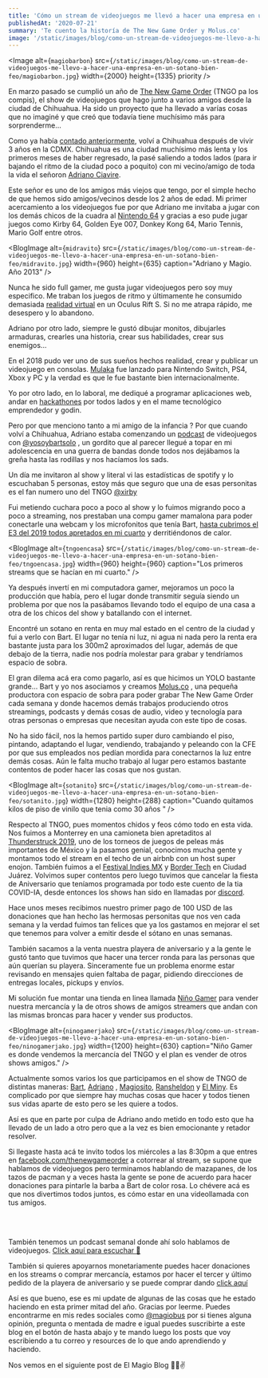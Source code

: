 ```yaml
---
title: 'Cómo un stream de videojuegos me llevó a hacer una empresa en un sotano...'
publishedAt: '2020-07-21'
summary: 'Te cuento la historía de The New Game Order y Molus.co'
image: '/static/images/blog/como-un-stream-de-videojuegos-me-llevo-a-hacer-una-empresa-en-un-sotano-bien-feo/magiobarbon.jpg'
---
```


<Image
  alt={`magiobarbon`}
  src={`/static/images/blog/como-un-stream-de-videojuegos-me-llevo-a-hacer-una-empresa-en-un-sotano-bien-feo/magiobarbon.jpg`}
  width={2000}
  height={1335}
  priority
/>

En marzo pasado se cumplió un año de [The New Game Order](http://tngo.vg) (TNGO pa los compis), el show de videojuegos que hago junto a varios amigos desde la ciudad de Chihuahua. Ha sido un proyecto que ha llevado a varías cosas que no imaginé y que creó que todavía tiene muchísimo más para sorprenderme...

Como ya había [contado anteriormente](https://magiobus.com/blog/magiobus-en-2020-update-de-cuarentena/), volví a Chihuahua después de vivir 3 años en la CDMX. Chihuahua es una ciudad muchísimo más lenta y los primeros meses de haber regresado, la pasé saliendo a todos lados (para ir bajando el ritmo de la ciudad poco a poquito) con mi vecino/amigo de toda la vida el señoron [Adriano Ciavire](https://www.instagram.com/adrianociavire/).

Este señor es uno de los amigos más viejos que tengo, por el simple hecho de que hemos sido amigos/vecinos desde los 2 años de edad. Mi primer acercamiento a los videojuegos fue por que Adriano me invitaba a jugar con los demás chicos de la cuadra al [Nintendo 64](https://es.wikipedia.org/wiki/Nintendo_64) y gracias a eso pude jugar juegos como Kirby 64, Golden Eye 007, Donkey Kong 64, Mario Tennis, Mario Golf entre otros.

<BlogImage
  alt={`midravito`}
  src={`/static/images/blog/como-un-stream-de-videojuegos-me-llevo-a-hacer-una-empresa-en-un-sotano-bien-feo/midravito.jpg`}
  width={960}
  height={635}
  caption="Adriano y Magio. Año 2013"
/>

Nunca he sido full gamer, me gusta jugar videojuegos pero soy muy especifico. Me traban los juegos de ritmo  y últimamente he consumido demasiada [realidad virtual](https://es.wikipedia.org/wiki/Realidad_virtual#:~:text=La%20realidad%20virtual%20(RV)%20es,de%20estar%20inmerso%20en%20%C3%A9l.) en un Oculus Rift S.
Si no me atrapa rápido, me desespero y lo abandono.

Adriano por otro lado, siempre le gustó dibujar monitos, dibujarles armaduras, crearles una historia, crear sus habilidades, crear sus enemigos...

En el 2018 pudo ver uno de sus sueños hechos realidad, crear y publicar un videojuego en consolas. [Mulaka](https://www.forbes.com.mx/mulaka-un-videojuego-del-mundo-tarahumara/) fue lanzado para Nintendo Switch, PS4, Xbox y PC y la verdad es que le fue bastante bien internacionalmente.

Yo por otro lado, en lo laboral, me dediqué a programar aplicaciones web, andar en [hackathones](https://es.wikipedia.org/wiki/Hackathon) por todos lados y en el mame tecnológico emprendedor y godin.

Pero por que menciono tanto a mi amigo de la infancia ?
Por que cuando volví a Chihuahua, Adriano estaba comenzando un [podcast](https://en.wikipedia.org/wiki/Podcast) de videojuegos con [@yosoybartsolo](https://twitter.com/yosoybartsolo) , un gordito que al parecer llegué a topar en mi adolescencia en una guerra de bandas donde todos nos dejábamos la greña hasta las rodillas y nos hacíamos los sads.

Un día me invitaron al show y literal vi las estadísticas de spotify y lo escuchaban  5 personas, estoy más que seguro que una de esas personitas es el fan numero uno del TNGO [@xirby](https://twitter.com/Xirby)

Fui metiendo cuchara poco a poco al show y lo fuimos migrando poco a poco a streaming, nos prestaban una compu gamer mamalona para poder conectarle una webcam y los microfonitos que tenía Bart, [hasta cubrimos el E3 del 2019 todos apretados en mi cuarto](https://www.facebook.com/257858711692419/videos/2059367144367360/?__so__=channel_tab&__rv__=all_videos_card) y derritiéndonos de calor.

<BlogImage
  alt={`tngoencasa`}
  src={`/static/images/blog/como-un-stream-de-videojuegos-me-llevo-a-hacer-una-empresa-en-un-sotano-bien-feo/tngoencasa.jpg`}
  width={960}
  height={960}
  caption="Los primeros streams que se hacían en mi cuarto."
/>

Ya después invertí en mi computadora gamer, mejoramos un poco la producción que había, pero el lugar donde transmitir seguía siendo un problema por que nos la pasábamos llevando todo el equipo de una casa a otra de los chicos del show y batallando con el internet.

Encontré un sotano en renta en muy mal estado en el centro de la ciudad y fui a verlo con Bart. El lugar no tenía ni luz, ni agua ni nada pero la renta era bastante justa para los 300m2 aproximados del lugar, además de que debajo de la tierra, nadie nos podría molestar para grabar y tendríamos espacio de sobra.

El gran dilema acá era como pagarlo, así es que hicimos un YOLO bastante grande... Bart y yo nos asociamos y creamos [Molus.co](http://molus.co) , una pequeña productora con espacio de sobra para poder grabar The New Game Order cada semana  y donde hacemos demás trabajos produciendo otros streamings, podcasts y demás cosas de audio, video y tecnología para otras personas o empresas que necesitan ayuda con este tipo de cosas.

No ha sido fácil, nos la hemos partido super duro cambiando el piso, pintando, adaptando el lugar, vendiendo, trabajando y peleando con la CFE por que sus empleados nos pedían mordida para conectarnos la luz entre demás cosas. Aún le falta mucho trabajo al lugar pero estamos bastante contentos de poder hacer las cosas que nos gustan.

<BlogImage
  alt={`sotanito`}
  src={`/static/images/blog/como-un-stream-de-videojuegos-me-llevo-a-hacer-una-empresa-en-un-sotano-bien-feo/sotanito.jpg`}
  width={1280}
  height={288}
  caption="Cuando quitamos kilos de piso de vinilo que tenia como 30 años "
/>

Respecto al TNGO, pues momentos chidos y feos cómo todo en esta vida.
Nos fuimos a Monterrey en una camioneta bien apretaditos al [Thunderstruck 2019](https://www.facebook.com/Thunderstruck.mex/), uno de los torneos de juegos de peleas más importantes de México y la pasamos genial, conocimos mucha gente y montamos todo el stream en el techo de un airbnb con un host super enojon. También fuimos a el [Festival Indies MX](https://www.indies.mx/) y [Border Tech](http://www.bordertech.mx/EN/) en Ciudad Juárez. Volvimos super contentos pero luego tuvimos que cancelar la fiesta de Aniversario que teníamos programada por todo este cuento de la tia COVID-IA, desde entonces los shows han sido en llamadas por [discord](https://discord.com/invite/F9KaNUD).

Hace unos meses recibimos nuestro primer pago de 100 USD de las donaciones que han hecho las hermosas personitas que nos ven cada semana y la verdad fuimos tan felices que ya los gastamos en mejorar el set que tenemos para volver a emitir desde el sótano en unas semanas.

También sacamos a la venta nuestra playera de aniversario y a la gente le gustó tanto que tuvimos que hacer una tercer ronda para las personas que aún querían su playera. Sinceramente fue un problema enorme estar revisando en mensajes quien faltaba de pagar, pidiendo direcciones de entregas locales, pickups y envíos.

Mi solución fue montar una tienda en linea llamada [Niño Gamer](https://ninogamer.com/) para vender nuestra mercancía y la de otros shows de amigos streamers que andan con las mismas broncas para hacer y vender sus productos.

<BlogImage
  alt={`ninogamerjako`}
  src={`/static/images/blog/como-un-stream-de-videojuegos-me-llevo-a-hacer-una-empresa-en-un-sotano-bien-feo/ninogamerjako.jpg`}
  width={1200}
  height={630}
  caption="Niño Gamer es donde vendemos la mercancía del TNGO y el plan es vender de otros shows amigos."
/>

Actualmente somos varios los que participamos en el show de TNGO de distintas maneras: [Bart](http://twitter.com/yosoybartsolo), [Adriano](https://www.instagram.com/adrianociavire/) , [Magiosito](https://www.instagram.com/magiobus/), [Ransheldon](https://www.instagram.com/avsolem/) y [El Miny](https://www.instagram.com/tucompaelminy/). Es complicado por que siempre hay muchas cosas que hacer y todos tienen sus vidas aparte de esto pero se les quiere a todos.

Así es que en parte por culpa de Adriano ando metido en todo esto que ha llevado de un lado a otro pero que a la vez es bien emocionante y retador resolver.

Si llegaste hasta acá te invito todos los miércoles a las 8:30pm a que entres en [facebook.com/thenewgameorder](http://facebook.com/thenewgameorder) a cotorrear al stream, se supone que hablamos de videojuegos pero terminamos hablando de mazapanes, de los tazos de pacman y a veces hasta la gente se pone de acuerdo para hacer donaciones para pintarle la barba a Bart de color rosa. Lo chévere acá es que nos divertimos todos juntos, es cómo estar en una videollamada con tus amigos.

<br/>
<BlogVideo youtubeId="9hEtOjnhx7o"/>
<br/>

También tenemos un podcast semanal donde ahí solo hablamos de videojuegos.
[Click aquí para escuchar 🎵](https://open.spotify.com/show/5YXUl0i9fyFTQI5Pm2jTtY?si=6cDblnkvT8ytRHYKfTwpgg)

También si quieres apoyarnos monetariamente puedes hacer donaciones en los streams o comprar mercancía, estamos por hacer el tercer y último pedido de la playera de aniversario y se puede comprar dando [click aquí](https://ninogamer.com/playera-tngo-year-one/)

Así es que bueno, ese es mi update de algunas de las cosas que he estado haciendo en esta primer mitad del año. Gracias por leerme. Puedes encontrarme en mis redes sociales como [@magiobus](https://www.twitter.com/magiobus) por si tienes alguna opinión, pregunta o mentada de madre e igual puedes suscribirte a este blog en el botón de hasta abajo y te mando luego los posts que voy escribiendo a tu correo y resources de lo que ando aprendiendo y haciendo.

Nos vemos en el siguiente post de El Magio Blog 🧙‍♂️✌️